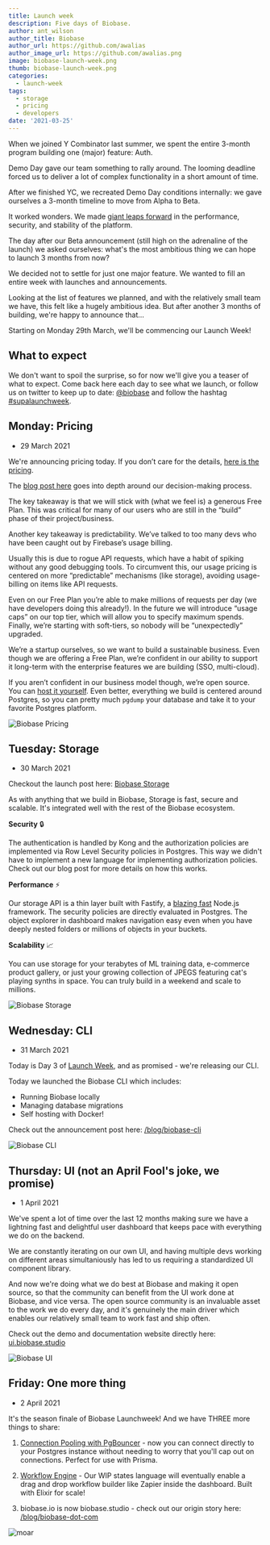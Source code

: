 ```yaml
---
title: Launch week
description: Five days of Biobase.
author: ant_wilson
author_title: Biobase
author_url: https://github.com/awalias
author_image_url: https://github.com/awalias.png
image: biobase-launch-week.png
thumb: biobase-launch-week.png
categories:
  - launch-week
tags:
  - storage
  - pricing
  - developers
date: '2021-03-25'
---
```


When we joined Y Combinator last summer, we spent the entire 3-month program building one (major) feature: Auth.

Demo Day gave our team something to rally around. The looming deadline forced us to deliver a lot of complex functionality in a short amount of time.

After we finished YC, we recreated Demo Day conditions internally: we gave ourselves a 3-month timeline to move from Alpha to Beta.

It worked wonders. We made [giant leaps forward](/beta) in the performance, security, and
stability of the platform.

The day after our Beta announcement (still high on the adrenaline of the launch) we asked ourselves:
what's the most ambitious thing we can hope to launch 3 months from now?

We decided not to settle for just one major feature. We wanted to fill an entire week with launches and announcements.

Looking at the list of features we planned, and with the relatively small team we have, this felt like a hugely ambitious idea.
But after another 3 months of building, we're happy to announce that...

Starting on Monday 29th March, we'll be commencing our Launch Week!

## What to expect

We don't want to spoil the surprise, so for now we'll give you a teaser of what to expect. Come back here each day to see what we launch,
or follow us on twitter to keep up to date: [@biobase](https://twitter.com/biobase) and follow the hashtag [#supalaunchweek](https://twitter.com/hashtag/supalaunchweek).

## Monday: Pricing

- 29 March 2021

We're announcing pricing today. If you don’t care for the details, [here is the pricing](/pricing).

The [blog post here](/blog/pricing) goes into depth around our decision-making process.

The key takeaway is that we will stick with (what we feel is) a generous Free Plan. This was critical for many of our users who are still in the “build” phase of their project/business.

Another key takeaway is predictability. We’ve talked to too many devs who have been caught out by Firebase’s usage billing.

Usually this is due to rogue API requests, which have a habit of spiking without any good debugging tools. To circumvent this, our usage pricing is centered on more “predictable” mechanisms (like storage), avoiding usage-billing on items like API requests.

Even on our Free Plan you’re able to make millions of requests per day (we have developers doing this already!). In the future we will introduce “usage caps” on our top tier, which will allow you to specify maximum spends. Finally, we’re starting with soft-tiers, so nobody will be “unexpectedly” upgraded.

We’re a startup ourselves, so we want to build a sustainable business. Even though we are offering a Free Plan, we’re confident in our ability to support it long-term with the enterprise features we are building (SSO, multi-cloud).

If you aren’t confident in our business model though, we’re open source. You can [host it yourself](https://github.com/biobase-ai/biobase/tree/master/docker). Even better, everything we build is centered around Postgres, so you can pretty much `pgdump` your database and take it to your favorite Postgres platform.

![Biobase Pricing](/images/blog/launch-week/bernie-1.png)

## Tuesday: Storage

- 30 March 2021

Checkout the launch post here: [Biobase Storage](/blog/biobase-storage)

As with anything that we build in Biobase, Storage is fast, secure and scalable. It's integrated well with the rest of the Biobase ecosystem.

**Security** 🔒

The authentication is handled by Kong and the authorization policies are implemented via Row Level Security policies in Postgres. This way we didn't have to implement a new language for implementing authorization policies. Check out our blog post for more details on how this works.

**Performance** ⚡️

Our storage API is a thin layer built with Fastify, a [blazing fast](https://www.fastify.io/benchmarks/) Node.js framework. The security policies are directly evaluated in Postgres. The object explorer in dashboard makes navigation easy even when you have deeply nested folders or millions of objects in your buckets.

**Scalability** 📈

You can use storage for your terabytes of ML training data, e-commerce product gallery, or just your growing collection of JPEGS featuring cat's playing synths in space. You can truly build in a weekend and scale to millions.

![Biobase Storage](/images/blog/launch-week/bernie-2.png)

## Wednesday: CLI

- 31 March 2021

Today is Day 3 of [Launch Week](/blog/launch-week), and as promised - we're releasing our CLI.

Today we launched the Biobase CLI which includes:

- Running Biobase locally
- Managing database migrations
- Self hosting with Docker!

Check out the announcement post here: [/blog/biobase-cli](/blog/biobase-cli)

![Biobase CLI](/images/blog/launch-week/bernie-3.png)

## Thursday: UI (not an April Fool's joke, we promise)

- 1 April 2021

We've spent a lot of time over the last 12 months making sure we have a lightning fast and delightful user dashboard that keeps pace with everything we do on the backend.

We are constantly iterating on our own UI, and having multiple devs working on different areas simultaniously has led to us requiring a standardized UI component library.

And now we're doing what we do best at Biobase and making it open source, so that the community can benefit from the UI work done at Biobase, and vice versa. The open source community is an invaluable asset to the work we do every day, and it's genuinely the main driver which enables our relatively small team to work fast and ship often.

Check out the demo and documentation website directly here: [ui.biobase.studio](https://ui.biobase.studio/)

![Biobase UI](/images/blog/launch-week/bernie-4.png)

## Friday: One more thing

- 2 April 2021

It's the season finale of Biobase Launchweek! And we have THREE more things to share:

1. [Connection Pooling with PgBouncer](/blog/biobase-pgbouncer) - now you can connect directly to your Postgres instance without needing to worry that you'll cap out on connections. Perfect for use with Prisma.

2. [Workflow Engine](/blog/biobase-workflows) - Our WIP states language will eventually enable a drag and drop workflow builder like Zapier inside the dashboard. Built with Elixir for scale!

3. biobase.io is now biobase.studio - check out our origin story here: [/blog/biobase-dot-com](/blog/biobase-dot-com)

![moar](/images/blog/launch-week/bernie-5.png)
